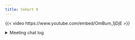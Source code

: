 ```yaml
---
title: Cohort 9
---
```


{{< video https://www.youtube.com/embed/OmBum_1jDjE >}}

<details>

<summary>Meeting chat log</summary>
```
00:10:07	Gabby Palomo Munoz:	I got my PhD at UNL!!! Go Huskers!!!
00:15:48	Jo Hardin:	@Tataphani, how do *you* say your name?
00:18:37	tataphani:	we can be good team me too SAS+ r
00:19:28	Olufemi Ajumobi:	Reacted to "we can be good team ..." with 👍
00:23:24	Gabby Palomo Munoz:	This workflow work really well, I always use it when working on slides
00:23:53	Derek Sollberger:	Aside: to these DSLC book clubs work with Quarto files?
00:24:29	Gabby Palomo Munoz:	SLides are different than the book
00:24:34	Gabby Palomo Munoz:	BUT they are both in bookddown
00:24:52	Gabby Palomo Munoz:	SLIDES are the summarized version that each one of us create for each chapter
00:26:18	Gabby Palomo Munoz:	The idea is that we don't put everything there is in the chapter in the "slides". Just important relevant things. Snipets. Jon calls them slides because ideally you should put what you are presenting on what can be shown on the screen (like a slide) and avoid scrolling
00:26:30	Derek Sollberger:	Reacted to "The idea is that we ..." with 👍
00:26:37	Gabby Palomo Munoz:	BUT it's fine if your 'slide' has more info that you have to scroll through
00:27:00	Gabby Palomo Munoz:	My grammar there is awful. Sorry!!
00:28:14	Gabby Palomo Munoz:	I use Windows and have never had any issues with the github
00:28:18	Gabby Palomo Munoz:	instructions
00:29:25	tataphani:	Reacted to "I use Windows and ha..." with 👍
00:31:57	Derek Sollberger:	It feels odd being part of a book club where the slides are already there, haha
00:35:18	John Ellis:	Any tips for searching for ‘R’ … ‘R Programming’?
00:35:41	Steffi LaZerte (she/her):	I often include the package name or "stats" if it's related to statistics
00:35:47	John Ellis:	Reacted to "I often include the ..." with 👍
00:36:02	Jo Hardin:	i usually include the word tidy
00:36:07	Derek Sollberger:	Replying to "Any tips for searchi..."

At least it is easier than searching for "pandas"
00:36:09	Diana Garcia Cortes:	Reacted to "i usually include th..." with 👍
00:36:26	Derek Sollberger:	Reacted to "I often include the ..." with 👍
00:36:27	Derek Sollberger:	Reacted to "i usually include th..." with 👍
00:36:41	Steffi LaZerte (she/her):	Replying to "i usually include th..."

Or base :D depending
00:39:21	Jo Hardin:	Reacted to "Or base :D depending" with 🙂
00:39:56	John Ellis:	Reacted to "Or base :D depending" with 👍
00:40:13	James Capobianco:	First link doesn’t work for me - 404d
00:40:54	Olivier Leroy:	https://mitp-content-server.mit.edu/books/content/sectbyfn/books_pres_0/6515/sicp.zip/index.html
00:42:00	James Capobianco:	Reacted to "https://mitp-content..." with 👍
00:42:27	James Capobianco:	Like a lot of other people said, I’m really interested in practicing functional programming.
00:42:59	Gabby Palomo Munoz:	Reacted to "Like a lot of other ..." with 💯
00:43:17	Derek Sollberger:	Reacted to "Like a lot of other ..." with 💯
00:45:23	Gabby Palomo Munoz:	It's just to highlight that we need to find someone urgently for next week
00:45:35	James Capobianco:	Yes, I figured it had to do with how soon that week is
00:45:47	Jo Hardin:	Reacted to "It's just to highlig..." with 👍
00:45:48	Gabby Palomo Munoz:	I think Jon designed it like that to help whoever is leading the book
00:47:31	Gabby Palomo Munoz:	One more thing, you don't have to know the content of the chapter and be an expert on that topic to present.
00:47:40	Derek Sollberger:	Reacted to "One more thing, you ..." with 👍
00:47:46	Gabby Palomo Munoz:	Jon recommends sometimes to choose a chapter if you want to learn more about a certain topic
00:47:48	James Capobianco:	Reacted to "One more thing, you ..." with 👍
00:48:10	Gabby Palomo Munoz:	And we are all here to either answer questions or redirect
```
</details>
